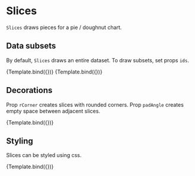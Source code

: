 
# Slices

<Meta title="Addons/Polar/Pie/Slices" />


`Slices` draws pieces for a pie / doughnut chart.

<ArgsTable of={Slices} />

## Data subsets

By default, `Slices` draws an entire dataset. To draw subsets, set props `ids`.

<Canvas>
    <Story name="default" args={{}} component={Slices} decorators={[ChartDoughnutDecorator]}>
        {Template.bind({})}
    </Story>
    <Story
        name="selected ids"
        args={{ ids: ['alpha', 'gamma'] }}
        component={Slices}
        decorators={[ChartDoughnutDecorator]}
    >
        {Template.bind({})}
    </Story>
</Canvas>

## Decorations

Prop `rCorner` creates slices with rounded corners.
Prop `padAngle` creates empty space between adjacent slices.

<Canvas>
    <Story
        name="rounded corners"
        args={{
            r: 6,
            padAngle: 0.05,
        }}
        component={Slices}
        decorators={[ChartDoughnutDecorator]}
    >
        {Template.bind({})}
    </Story>
</Canvas>

## Styling

Slices can be styled using css.

<Canvas>
    <Story
        name="styled"
        args={{ style: { strokeWidth: 2, stroke: '#222', fillOpacity: 0.7 } }}
        component={Slices}
        decorators={[ChartPieDecorator]}
    >
        {Template.bind({})}
    </Story>
</Canvas>
